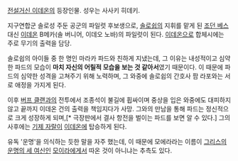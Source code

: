 [[전설거신 이데온]]의 등장인물. 성우는 사사키 히데키.

지구연합군 솔로성 주둔 공군의 파일럿 후보생으로, [[솔로쉽]]의 지휘를 맡게 된 [[조던 베스]] 대신 [[이데온]] B메카(솔 버니어, 이데오 노바)의 파일럿이 된다. [[이데온]]으로 합체시에는 주로 무기의 출력을 담당.

솔로쉽의 아이들 중 한 명인 마라카 파드와 친하게 지냈는데, 그 이유는 내성적이고 심약한 파드의 모습이 '''마치 자신의 어릴적 모습을 보는 것 같아서'''였기 때문이다. 이 때문에 파드의 심약한 성격을 고쳐주기 위해 노력하며, 그 와중에 솔로쉽의 간호사 팜 라포와는 서로 애정을 가지게 된다.

이후 [[버프 클랜]]과의 전투에서 조종석이 불길에 휩싸이며 중상을 입은 와중에도 대피하지 않고 끝까지 이데온 건의 출력을 책임지다가 사망.
그와의 만남을 통해 파드는 정신적으로 크게 성장하게 되며,[* 극장판에서 결사 항전을 벌이는 파드를 보면 알 수 있다.] 그의 사후에는 [[기제 자랄]]이 [[이데온]]에 탑승하게 된다.

유독 '운명'을 의식하는 듯한 말을 자주 했는데, 이 때문에 모에라라는 이름이 [[그리스]]의 [[운명의 세 여신]]인 [[모이라]]에게서 따온 것이 아니냐는 추측도 있다.
